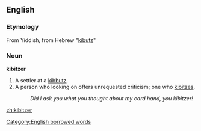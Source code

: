 ==English==

=== Etymology ===
From Yiddish, from Hebrew "[[kibutz]]"

===Noun===
'''kibitzer'''
# A settler at a [[kibbutz]].
# A person who looking on offers unrequested criticism; one who [[kibitz]]es.
#:''Did I ask you what you thought about my card hand, you kibitzer!''

[[Category:English borrowed words]]

[[zh:kibitzer]]